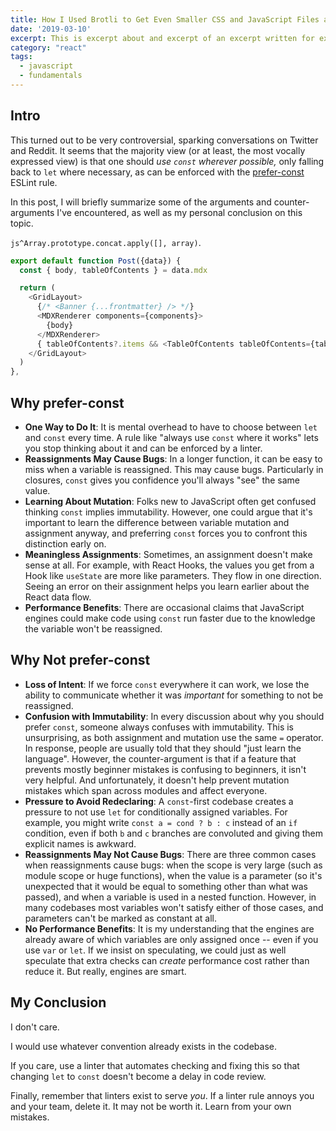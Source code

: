 ```yaml
---
title: How I Used Brotli to Get Even Smaller CSS and JavaScript Files at CDN Scale
date: '2019-03-10'
excerpt: This is excerpt about and excerpt of an excerpt written for excerpt
category: "react"
tags: 
  - javascript
  - fundamentals
---
```



## Intro

This turned out to be very controversial, sparking conversations on Twitter and Reddit. It seems that the majority view (or at least, the most vocally expressed view) is that one should *use `const` wherever possible,* only falling back to `let` where necessary, as can be enforced with the [prefer-const](https://eslint.org/docs/rules/prefer-const) ESLint rule.

In this post, I will briefly summarize some of the arguments and counter-arguments I've encountered, as well as my personal conclusion on this topic.

`js^Array.prototype.concat.apply([], array)`.

```js
export default function Post({data}) {
  const { body, tableOfContents } = data.mdx

  return (
    <GridLayout>
      {/* <Banner {...frontmatter} /> */}
      <MDXRenderer components={components}>
        {body}
      </MDXRenderer>
      { tableOfContents?.items && <TableOfContents tableOfContents={tableOfContents.items}/> }
    </GridLayout>
  )
},
```

## Why prefer-const

* **One Way to Do It**: It is mental overhead to have to choose between `let` and `const` every time. A rule like "always use `const` where it works" lets you stop thinking about it and can be enforced by a linter.
* **Reassignments May Cause Bugs**: In a longer function, it can be easy to miss when a variable is reassigned. This may cause bugs. Particularly in closures, `const` gives you confidence you'll always "see" the same value.
* **Learning About Mutation**: Folks new to JavaScript often get confused thinking `const` implies immutability. However, one could argue that it's important to learn the difference between variable mutation and assignment anyway, and preferring `const` forces you to confront this distinction early on.
* **Meaningless Assignments**: Sometimes, an assignment doesn't make sense at all. For example, with React Hooks, the values you get from a Hook like `useState` are more like parameters. They flow in one direction. Seeing an error on their assignment helps you learn earlier about the React data flow.
* **Performance Benefits**: There are occasional claims that JavaScript engines could make code using `const` run faster due to the knowledge the variable won't be reassigned.

## Why Not prefer-const

* **Loss of Intent**: If we force `const` everywhere it can work, we lose the ability to communicate whether it was *important* for something to not be reassigned.
* **Confusion with Immutability**: In every discussion about why you should prefer `const`, someone always confuses with immutability. This is unsurprising, as both assignment and mutation use the same `=` operator. In response, people are usually told that they should "just learn the language". However, the counter-argument is that if a feature that prevents mostly beginner mistakes is confusing to beginners, it isn't very helpful. And unfortunately, it doesn't help prevent mutation mistakes which span across modules and affect everyone.
* **Pressure to Avoid Redeclaring**: A `const`-first codebase creates a pressure to not use `let` for conditionally assigned variables. For example, you might write `const a = cond ? b : c` instead of an `if` condition, even if both `b` and `c` branches are convoluted and giving them explicit names is awkward.
* **Reassignments May Not Cause Bugs**: There are three common cases when reassignments cause bugs: when the scope is very large (such as module scope or huge functions), when the value is a parameter (so it's unexpected that it would be equal to something other than what was passed), and when a variable is used in a nested function. However, in many codebases most variables won't satisfy either of those cases, and parameters can't be marked as constant at all.
* **No Performance Benefits**: It is my understanding that the engines are already aware of which variables are only assigned once -- even if you use `var` or `let`. If we insist on speculating, we could just as well speculate that extra checks can *create* performance cost rather than reduce it. But really, engines are smart.

## My Conclusion

I don't care.

I would use whatever convention already exists in the codebase.

If you care, use a linter that automates checking and fixing this so that changing `let` to `const` doesn't become a delay in code review.

Finally, remember that linters exist to serve *you*. If a linter rule annoys you and your team, delete it. It may not be worth it. Learn from your own mistakes.